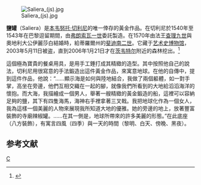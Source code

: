 [[File:Saliera_(js).jpg|thumb]]

'''鹽罐'''（Saliera）是[[本韦努托·切利尼|本韦努托·切利尼]]的唯一倖存的黃金作品。在切利尼於1540年至1543年在巴黎逗留期間，由[[弗朗索瓦一世_(法兰西)|弗朗索瓦一世]]委託製造。在1570年由法王[[查理九世_(法兰西)|查理九世]]與奧地利大公伊麗莎白結婚時，給蒂羅爾州的[[斐迪南二世_(上奧地利)|斐迪南二世]]。它藏于[[艺术史博物馆|艺术史博物馆]]，2003年5月11日被盗，直到2006年1月21日才在[[茨韦特尔|茨韦特尔]]附近的森林挖出。<ref>{{cite web |url=http://news.bbc.co.uk/2/hi/entertainment/4636668.stm |title=Police find stolen £36m figurine |publisher=BBC News |date=2006-01-22 |accessdate=2013-09-16 |archive-date=2012-11-08 |archive-url=https://web.archive.org/web/20121108144907/http://news.bbc.co.uk/2/hi/entertainment/4636668.stm |dead-url=no }}</ref>

這個極為寶貴的餐桌用具，是用手工錘打成其精緻的造型。其中按照他自己的說法，切利尼用很寫意的手法鍛造出這件黃金作品，來寓意地球。在他的自傳中，提到這件作品，他說：“……顯示海是如何與陸地結合，我做了兩個軀體，如一對手掌，高坐在旁邊，他們互相交織在一起的腳，就像我們所看到的大地給滔滔海洋的懷抱。而大海，我描繪成一個男人，舉著一艘精緻的黃金鍛造的船，這裡可以容納足夠的鹽，其下有四隻海馬，海神右手裡拿著三叉戟。我把地球化作為一個女人，我為這樣一個美麗的人物來展現我所知道大地的優雅。她的旁邊的地上，放著豐富裝飾的寺廟辣椒罐。……在其一側是，地球所帶來的許多美麗的形態。”在此底座（八方裝飾），有寓言四風（四季）與一天的時間（黎明、白天、傍晚、黑夜）。

==参考文献==
{{reflist}}
{{Commonscat|Saliera}}

[[Category:文艺复兴时期雕塑作品|C]]